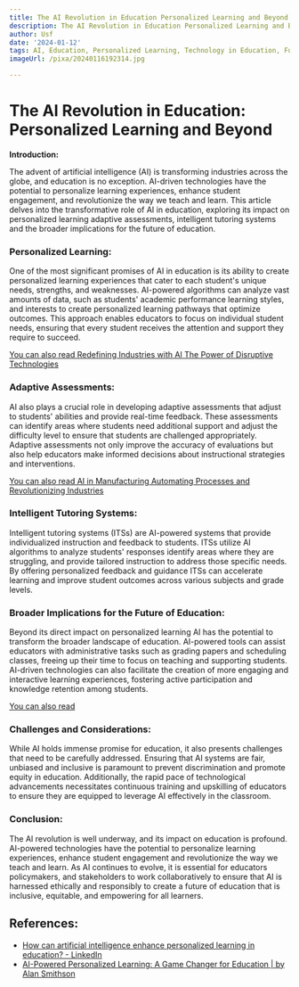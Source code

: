 ```yaml
---
title: The AI Revolution in Education Personalized Learning and Beyond
description: The AI Revolution in Education Personalized Learning and Beyond
author: Usf
date: '2024-01-12'
tags: AI, Education, Personalized Learning, Technology in Education, Future of Education
imageUrl: /pixa/20240116192314.jpg

---
```

# The AI Revolution in Education: Personalized Learning and Beyond

**Introduction:**

The advent of artificial intelligence  (AI) is transforming industries across the globe, and education is no exception. AI-driven technologies have  the potential to personalize learning experiences,  enhance student engagement, and  revolutionize the way we teach  and learn. This article  delves into the transformative role of AI  in education, exploring its impact on personalized  learning adaptive assessments, intelligent tutoring systems and the broader  implications for the future of education.

### Personalized Learning:

One of the most significant promises  of AI in education is its ability to create personalized learning experiences that  cater to each  student's unique needs, strengths,  and weaknesses. AI-powered algorithms can analyze  vast amounts of data,  such as students' academic performance learning styles, and interests to create personalized learning pathways that optimize outcomes. This approach enables educators  to focus  on individual student needs, ensuring that every student  receives the attention and support they require to succeed.

[You can also read Redefining Industries with AI The Power of Disruptive Technologies](Redefining%20Industries%20with%20AI%20The%20Power%20of%20Disruptive%20Technologies)


### Adaptive Assessments:

AI also plays a crucial  role in developing adaptive assessments that adjust to  students' abilities and provide real-time feedback. These assessments  can identify areas where students need additional support and  adjust  the difficulty  level to ensure that students are challenged appropriately. Adaptive assessments not only improve the accuracy of evaluations but also help educators make informed decisions  about instructional  strategies and interventions.

[You can also read AI in Manufacturing Automating Processes  and Revolutionizing  Industries](AI%20in%20Manufacturing%20Automating%20Processes%20and%20Revolutionizing%20Industries)


### Intelligent Tutoring Systems:

Intelligent tutoring systems  (ITSs) are AI-powered systems that provide individualized  instruction and feedback to students. ITSs utilize AI algorithms to analyze  students' responses identify areas where they are struggling, and provide tailored instruction to address those specific needs. By offering personalized feedback and guidance ITSs can accelerate learning and improve student outcomes across various subjects and grade levels.

### Broader Implications for the Future of Education:

Beyond its direct impact on  personalized learning AI  has the potential to transform the  broader landscape of education. AI-powered tools can assist educators with administrative  tasks such as grading papers  and scheduling classes, freeing up their time to  focus on teaching  and supporting students. AI-driven technologies can also facilitate  the creation of more engaging and interactive learning experiences, fostering active participation and knowledge retention among students.

[You can also  read ]()


### Challenges and Considerations:

While AI holds immense promise for education, it also presents challenges that need to be carefully addressed. Ensuring that AI systems are fair, unbiased and inclusive is paramount to prevent discrimination and  promote equity in  education. Additionally, the rapid pace of technological advancements necessitates continuous training and upskilling of educators  to ensure they are equipped to leverage AI effectively in the classroom.

### Conclusion:

The AI revolution is well underway, and its  impact on education is profound. AI-powered  technologies have  the potential to personalize learning experiences, enhance student engagement and revolutionize  the way we teach and learn. As AI continues to evolve, it is essential for  educators policymakers, and stakeholders to work collaboratively to ensure that AI is  harnessed  ethically and responsibly to create a future of education that is inclusive, equitable, and empowering for all  learners.

## References:
- [How can artificial intelligence enhance personalized learning in education? - LinkedIn](https://www.linkedin.com/advice/0/how-can-artificial-intelligence-enhance)
- [AI-Powered Personalized Learning: A Game Changer for Education | by Alan Smithson](https://alan-smithson.medium.com/ai-powered-personalized-learning-a-game-changer-for-education-9e66bfeccf98)
